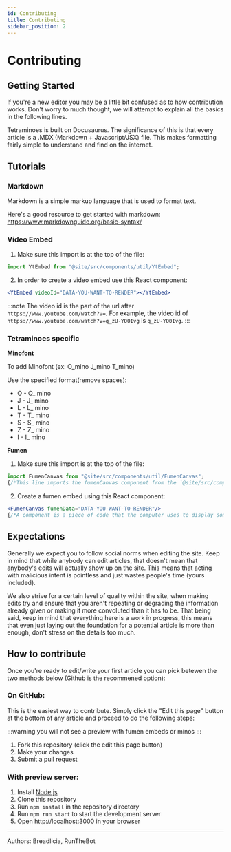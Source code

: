 ```yaml
---
id: Contributing
title: Contributing
sidebar_position: 2
---
```


# Contributing

## Getting Started

If you're a new editor you may be a little bit confused as to how contribution works. Don't worry to much thought, we will attempt to explain all the basics in the following lines.

Tetraminoes is built on Docusaurus. The significance of this is that every article is a .MDX (Markdown + Javascript/JSX) file. This makes formatting fairly simple to understand and find on the internet.

## Tutorials

### Markdown

Markdown is a simple markup language that is used to format text.

Here's a good resource to get started with markdown: https://www.markdownguide.org/basic-syntax/

### Video Embed

1. Make sure this import is at the top of the file:
```jsx
import YtEmbed from "@site/src/components/util/YtEmbed";
```
2. In order to create a video embed use this React component:
```jsx
<YtEmbed videoId="DATA-YOU-WANT-TO-RENDER"></YtEmbed>
```

:::note
The video id is the part of the url after `https://www.youtube.com/watch?v=`. For example, the video id of `https://www.youtube.com/watch?v=q_zU-YO0Ivg` is `q_zU-YO0Ivg`.
:::


### Tetraminoes specific

**Minofont**

To add Minofont (ex: O_mino J_mino T_mino)

Use the specified format(remove spaces):

- O - O_ mino
- J - J_ mino
- L - L_ mino
- T - T_ mino
- S - S_ mino
- Z - Z_ mino
- I - I_ mino

**Fumen**

1. Make sure this import is at the top of the file:
```jsx
import FumenCanvas from "@site/src/components/util/FumenCanvas";
{/*This line imports the fumenCanvas component from the `@site/src/components/util/FumenCanvas` file.*/}
```
2. Create a fumen embed using this React component:
```jsx
<FumenCanvas fumenData="DATA-YOU-WANT-TO-RENDER"/>
{/*A component is a piece of code that the computer uses to display something on the screen. In this case, the component is the fumenCanvas.*/}
```

## Expectations

Generally we expect you to follow social norms when editing the site. Keep in mind that while anybody can edit articles, that doesn't mean that anybody's edits will actually show up on the site. This means that acting with malicious intent is pointless and just wastes people's time (yours included).

We also strive for a certain level of quality within the site, when making edits try and ensure that you aren't repeating or degrading the information already given or making it more convoluted than it has to be. That being said, keep in mind that everything here is a work in progress, this means that even just laying out the foundation for a potential article is more than enough, don't stress on the details too much.

## How to contribute

Once you're ready to edit/write your first article you can pick betewen the two methods below (Github is the recommened option):

### On GitHub:

This is the easiest way to contribute. Simply click the "Edit this page" button at the bottom of any article and proceed to do the following steps:

:::warning
you will not see a preview with fumen embeds or minos
:::

1. Fork this repository (click the edit this page button)
2. Make your changes
3. Submit a pull request

### With preview server:

1. Install [Node.js](https://nodejs.org/en/download/)
2. Clone this repository
3. Run `npm install` in the repository directory
4. Run `npm run start` to start the development server
5. Open http://localhost:3000 in your browser


---

Authors: Breadlicia, RunTheBot
